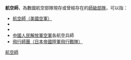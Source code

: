 {{空軍編制單位}}
'''航空師'''，為數國航空部隊現存或曾經存在的[[師_(軍隊)|師級部隊]]，可以指：
*[[航空師_(美國空軍)|航空師（美國空軍）]]
*{{Link-ru|蘇聯航空師列表|Список авиационных дивизий военно-воздушных сил СССР (1941—1945)|航空師（蘇聯空軍）}}
*{{Link-de|航空師 (德國空軍)|Luftwaffendivision|航空師（德國空軍）}}
*[[中國人民解放軍空軍|中國人民解放軍空軍]]各航空兵師
*[[大日本帝国陆军飞行战队#飛行师团|飛行師團（日本帝國陸軍飛行戰隊）]]
[[Category:航空師|]]
{{消歧义|h|Cat=三字消歧义}}